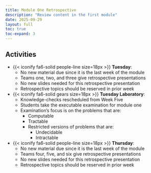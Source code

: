 ```yaml
---
title: Module One Retrospective
description: "Review content in the first module"
date: 2025-09-29
layout: full
toc: true
toc-expand: 3
---
```


## Activities

- {{< iconify fa6-solid people-line size=18px >}} **Tuesday**:
  - No new material due since it is the last week of the module
  - Teams one, two, and three give retrospective presentations
  - No new slides needed for this retrospective presentation
  - Retrospective topics should be reserved in prior week
- {{< iconify fa6-solid gears size=18px >}} **Tuesday Laboratory**:
  - Knowledge-checks rescheduled from Week Five
  - Students take the executable examination for module one
  - Examination's focus is on the problems that are:
    - Computable
    - Tractable
    - Restricted versions of problems that are:
      - Undecidable
      - Intractable
- {{< iconify fa6-solid people-line size=18px >}} **Thursday**:
  - No new material due since it is the last week of the module
  - Teams four, five, and six give retrospective presentations
  - No new slides needed for this retrospective presentation
  - Retrospective topics should be reserved in prior week
